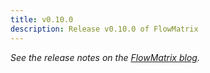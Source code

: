 ```yaml
---
title: v0.10.0
description: Release v0.10.0 of FlowMatrix
---
```


*See the release notes on the [FlowMatrix blog](https://www.flowmatrix.dev/blog/flowmatrix-0-10-0).*

